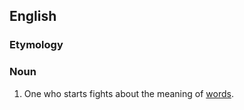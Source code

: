 ==English==

===Etymology===
{{suffix|en|logomachy|ist}}

===Noun===
{{en-noun}}

# One who starts fights about the meaning of [[word]]s.